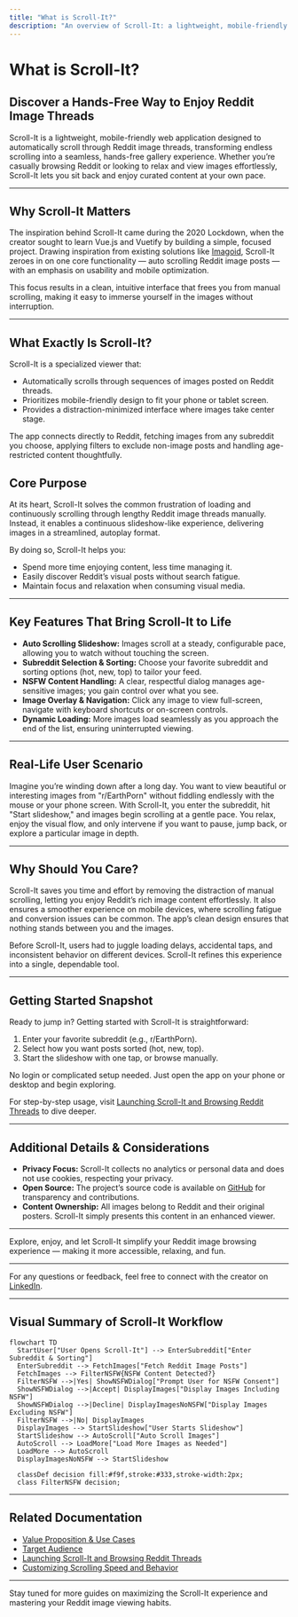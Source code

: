 ```yaml
---
title: "What is Scroll-It?"
description: "An overview of Scroll-It: a lightweight, mobile-friendly web application that auto-scrolls through Reddit image threads to create a seamless, hands-free viewing experience. Explains the inspiration and goals behind the project."
---
```


# What is Scroll-It?

## Discover a Hands-Free Way to Enjoy Reddit Image Threads

Scroll-It is a lightweight, mobile-friendly web application designed to automatically scroll through Reddit image threads, transforming endless scrolling into a seamless, hands-free gallery experience. Whether you’re casually browsing Reddit or looking to relax and view images effortlessly, Scroll-It lets you sit back and enjoy curated content at your own pace.

---

## Why Scroll-It Matters

The inspiration behind Scroll-It came during the 2020 Lockdown, when the creator sought to learn Vue.js and Vuetify by building a simple, focused project. Drawing inspiration from existing solutions like [Imagoid](http://www.imagoid.com/), Scroll-It zeroes in on one core functionality — auto scrolling Reddit image posts — with an emphasis on usability and mobile optimization.

This focus results in a clean, intuitive interface that frees you from manual scrolling, making it easy to immerse yourself in the images without interruption.

---

## What Exactly Is Scroll-It?

Scroll-It is a specialized viewer that:

- Automatically scrolls through sequences of images posted on Reddit threads.
- Prioritizes mobile-friendly design to fit your phone or tablet screen.
- Provides a distraction-minimized interface where images take center stage.

The app connects directly to Reddit, fetching images from any subreddit you choose, applying filters to exclude non-image posts and handling age-restricted content thoughtfully.

## Core Purpose

At its heart, Scroll-It solves the common frustration of loading and continuously scrolling through lengthy Reddit image threads manually. Instead, it enables a continuous slideshow-like experience, delivering images in a streamlined, autoplay format.

By doing so, Scroll-It helps you:

- Spend more time enjoying content, less time managing it.
- Easily discover Reddit’s visual posts without search fatigue.
- Maintain focus and relaxation when consuming visual media.

---

## Key Features That Bring Scroll-It to Life

- **Auto Scrolling Slideshow:** Images scroll at a steady, configurable pace, allowing you to watch without touching the screen.
- **Subreddit Selection & Sorting:** Choose your favorite subreddit and sorting options (hot, new, top) to tailor your feed.
- **NSFW Content Handling:** A clear, respectful dialog manages age-sensitive images; you gain control over what you see.
- **Image Overlay & Navigation:** Click any image to view full-screen, navigate with keyboard shortcuts or on-screen controls.
- **Dynamic Loading:** More images load seamlessly as you approach the end of the list, ensuring uninterrupted viewing.

---

## Real-Life User Scenario

Imagine you’re winding down after a long day. You want to view beautiful or interesting images from "r/EarthPorn" without fiddling endlessly with the mouse or your phone screen. With Scroll-It, you enter the subreddit, hit "Start slideshow," and images begin scrolling at a gentle pace. You relax, enjoy the visual flow, and only intervene if you want to pause, jump back, or explore a particular image in depth.

---

## Why Should You Care?

Scroll-It saves you time and effort by removing the distraction of manual scrolling, letting you enjoy Reddit’s rich image content effortlessly. It also ensures a smoother experience on mobile devices, where scrolling fatigue and conversion issues can be common. The app’s clean design ensures that nothing stands between you and the images.

Before Scroll-It, users had to juggle loading delays, accidental taps, and inconsistent behavior on different devices. Scroll-It refines this experience into a single, dependable tool.

---

## Getting Started Snapshot

Ready to jump in? Getting started with Scroll-It is straightforward:

1. Enter your favorite subreddit (e.g., r/EarthPorn).
2. Select how you want posts sorted (hot, new, top).
3. Start the slideshow with one tap, or browse manually.

No login or complicated setup needed. Just open the app on your phone or desktop and begin exploring.

For step-by-step usage, visit [Launching Scroll-It and Browsing Reddit Threads](/guides/getting-started/launch-and-connect) to dive deeper.

---

## Additional Details & Considerations

- **Privacy Focus:** Scroll-It collects no analytics or personal data and does not use cookies, respecting your privacy.
- **Open Source:** The project’s source code is available on [GitHub](https://github.com/modelorona/Scroll-It) for transparency and contributions.
- **Content Ownership:** All images belong to Reddit and their original posters. Scroll-It simply presents this content in an enhanced viewer.

---

Explore, enjoy, and let Scroll-It simplify your Reddit image browsing experience — making it more accessible, relaxing, and fun.

---

For any questions or feedback, feel free to connect with the creator on [LinkedIn](https://www.linkedin.com/in/ahristozov/).


---

## Visual Summary of Scroll-It Workflow

```mermaid
flowchart TD
  StartUser["User Opens Scroll-It"] --> EnterSubreddit["Enter Subreddit & Sorting"]
  EnterSubreddit --> FetchImages["Fetch Reddit Image Posts"]
  FetchImages --> FilterNSFW{NSFW Content Detected?}
  FilterNSFW -->|Yes| ShowNSFWDialog["Prompt User for NSFW Consent"]
  ShowNSFWDialog -->|Accept| DisplayImages["Display Images Including NSFW"]
  ShowNSFWDialog -->|Decline| DisplayImagesNoNSFW["Display Images Excluding NSFW"]
  FilterNSFW -->|No| DisplayImages
  DisplayImages --> StartSlideshow["User Starts Slideshow"]
  StartSlideshow --> AutoScroll["Auto Scroll Images"]
  AutoScroll --> LoadMore["Load More Images as Needed"]
  LoadMore --> AutoScroll
  DisplayImagesNoNSFW --> StartSlideshow

  classDef decision fill:#f9f,stroke:#333,stroke-width:2px;
  class FilterNSFW decision;
```

---

## Related Documentation

- [Value Proposition & Use Cases](/overview/introduction-value/value-proposition-use-cases)
- [Target Audience](/overview/introduction-value/target-audience)
- [Launching Scroll-It and Browsing Reddit Threads](/guides/getting-started/launch-and-connect)
- [Customizing Scrolling Speed and Behavior](/guides/using-advanced-features/customizing-scrolling)

---

Stay tuned for more guides on maximizing the Scroll-It experience and mastering your Reddit image viewing habits.